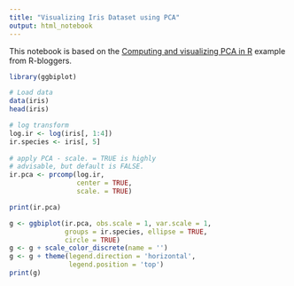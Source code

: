 ```yaml
---
title: "Visualizing Iris Dataset using PCA"
output: html_notebook
---
```


This notebook is based on the [Computing and visualizing PCA in R](https://www.r-bloggers.com/computing-and-visualizing-pca-in-r/) example from R-bloggers. 

```r
library(ggbiplot)
```

```r
# Load data
data(iris)
head(iris)
```

```r
# log transform 
log.ir <- log(iris[, 1:4])
ir.species <- iris[, 5]
 
# apply PCA - scale. = TRUE is highly 
# advisable, but default is FALSE. 
ir.pca <- prcomp(log.ir,
                 center = TRUE,
                 scale. = TRUE) 
```

```r
print(ir.pca)
```
```r
g <- ggbiplot(ir.pca, obs.scale = 1, var.scale = 1, 
              groups = ir.species, ellipse = TRUE, 
              circle = TRUE)
g <- g + scale_color_discrete(name = '')
g <- g + theme(legend.direction = 'horizontal', 
               legend.position = 'top')
print(g)

```
